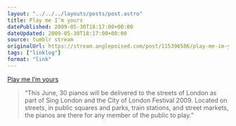```yaml
---
layout: "../../../layouts/posts/post.astro"
title: Play me I’m yours
datePublished: 2009-05-30T18:17:00+00:00
dateUpdated: 2009-05-30T18:17:00+00:00
source: tumblr stream
originalUrl: https://stream.anglepoised.com/post/115396586/play-me-im-yours
tags: ["linklog"]
format: "link"
---
```


[Play me I’m yours][1]

> &ldquo;This June, 30 pianos will be delivered to the streets of London as part of Sing London and the City of London Festival 2009. Located on streets, in public squares and parks, train stations, and street markets, the pianos are there for any member of the public to play.&rdquo;

[1]: http://www.streetpianos.com/london2009/

